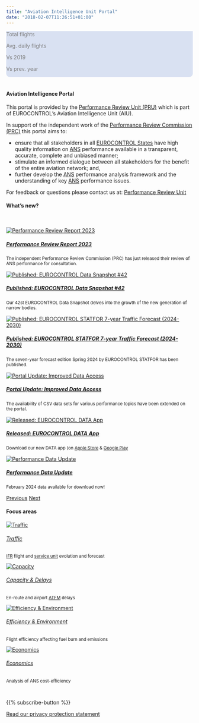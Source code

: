 ```yaml
---
title: "Aviation Intelligence Unit Portal"
date: "2018-02-07T11:26:51+01:00"
---
```


<style type="text/css">
  .img-responsive {
      margin: 0 auto;
      max-width: 75%
  }
  
  .resp-container {
      position: relative;
      overflow: hidden;
      padding-top: 50.0%;
  }
  
  .resp-iframe {
      position: absolute;
      top: 0;
      left: 0;
      width: 100%;
      height: 110%;
      border: 0;
  }
      
  .Scorecard_subt {
    margin: 0px; 
    padding-bottom: 0px;  
    text-align: left; 
    color:#7f7f7f
  }

  .Scorecard_net {
    margin: 0px; 
    padding-bottom: 0px;
    font-weight: bold;  
    text-align: left;
    color: #0070c0; 
    
  }


.col-4 {
  margin: 0px;
  padding: 0px;
  text-align: right;
}
.w3-container {
  border-radius: 10px; 
}

  </style>

<!-- Daily traffic graphs and scorecards Scorecard_net-->
<div class="w3-container" >
<div class="row" style="padding: 0px; background-color: #d9e1f2; border-radius: 10px 10px 0 0; width: 100%;">
<div class="col-12"; style="margin: 0px; "><p id="y2d_day_text" style="font-weight: bold; color: #0070c0;"</p> </div></div>
</div>

<div class="w3-container">
<div class="row" style="padding: 0px; background-color: #d9e1f2; border-radius: 0 0 10px 10px; width: 100%;">

<div class="col">
  <p class="Scorecard_subt">Total flights</p>
  <p id="y2d_traffic" style="font-weight: bold; color: #0070c0;"></p> 
</div>

<div class="col">
  <p class="Scorecard_subt">Avg. daily flights</p>
  <p id="avg_y2d_traffic" style="font-weight: bold; color: #0070c0;"></p>
</div>

<div class="col-2" ; style="margin: 0px; ">
  <p class="Scorecard_subt">Vs 2019</p>
  <p id="dif_y2d_2019" style="font-weight: bold; color: #0070c0;"></p>
</div>

<div class="col-2" ; style="margin: 0px;  ">
  <p class="Scorecard_subt">Vs prev. year</p>
  <p id="dif_y2d_prev_year" style="font-weight: bold; color: #0070c0;"></p>
</div>

<div class="col" ; style="margin: 0px;  ">
</div>
<div class="col" ; style="align=center">
<!--<a href="https://www.eurocontrol.int/Economics/DailyTrafficVariation-States.html"><p>Click for direct access to the daily traffic dashboard </p></a></div>-->
<div class="card bg-light border-0"><a href="https://www.eurocontrol.int/Economics/DailyTrafficVariation-States.html"><img class="card-img-top" src="/images/landing/daily_db.png" alt=""></a></div></div>

</div>
</div>

<!-- script for traffic figures -->
<script type="text/javascript" src="https://www.gstatic.com/charts/loader.js"></script>

<script type="text/javascript">
  var Data
  var my_view_traffic
  var last_day
  var y2d_traffic
  var y2d_prev_year_traffic
  var y2d_2019_traffic 
  var avg_y2d_traffic
  var dif_y2d_2019
  var dif_y2d_prev_year

  google.load("visualization", "1.1", {
    packages: ["corechart", "table", "controls", "bar"]
  });
  google.setOnLoadCallback(Initialisation);

  function Initialisation() {
<!-- 	var request = new XMLHttpRequest(); -->
<!-- 	request.open("GET", "https://www.eurocontrol.int/Economics/Oscar/nw_traffic_data_main_page.json", false); -->
<!-- 	request.send(null); -->
<!-- 	var tempdata = JSON.parse(request.responseText); -->
<!-- 	Datastring = google.visualization.arrayToDataTable(tempdata); -->

<!-- 	Data = new google.visualization.DataTable(); -->

<!--   for(j = 0; j < Datastring.getNumberOfColumns(); j++) { -->
<!-- 				Data.addColumn(Datastring.getValue(0,j), Datastring.getColumnLabel(j)); -->
<!-- //				 console.log(Datastring.getValue(0,j)); -->
<!-- 	} -->

<!-- 	Datastring.removeRow(0) -->
<!-- 	Data.addRows(Datastring.getNumberOfRows()); -->

<!-- 			// alert(Datastring.getNumberOfRows() + "/" + Data.getNumberOfRows() ); -->

<!-- 	for(j = 0; j < Data.getNumberOfColumns(); j++) { -->

<!-- 	if (Data.getColumnType(j) == 'number') { -->
<!-- 	for(i = 0; i < Data.getNumberOfRows(); i++) { -->
<!-- 	Data.setCell(i,j, Number (Datastring.getValue(i,j))); -->
<!-- 	} -->
<!-- 	} -->
<!-- 	else if (Data.getColumnType(j) == 'date') { -->
<!-- 	for(i = 0; i < Data.getNumberOfRows(); i++) { -->
<!-- 	Data.setCell(i,j, new Date(Datastring.getValue(i,j))); -->
<!-- 	} -->
<!-- 	} -->
<!-- 	else { -->
<!-- 	for(i = 0; i < Data.getNumberOfRows(); i++) { -->
<!-- 	Data.setCell(i,j,Datastring.getValue(i,j)); -->
<!-- 	} -->
<!-- 	} -->
<!-- 	} -->

  var query = new google.visualization.Query(
      "https://docs.google.com/spreadsheets/d/14Lt3C3PCxxYCLXXYxRrFXd1s0tVZ3EQ8q9YfuYvx3Ww/edit?usp=sharing&sheet=NW_Flights_All"
    );

  query.send(drawDashboard);
  }

  function drawDashboard(response) {
    Data = response.getDataTable();


  UpdateTraffic();
   }
//---------------------------Update traffic---------------------------------------------
  function UpdateTraffic() {
  my_view_traffic = new google.visualization.DataView(Data);

  last_day = my_view_traffic.getValue(0, 38); 
  my_view_traffic.setRows(
  Data.getFilteredRows([{ column: 7, value: last_day }])
  );

// Calculate datestrings
  last_day_text = last_day.toDateString();
  last_day_text = last_day_text.substring(8, 11) + last_day_text.substring(4, 8) + last_day_text.substring(11);
  y2d_day_text = last_day_text.substring(3, 7) == "Jan " ? "01 – " + last_day_text : "01 Jan – " + last_day_text;

// Calculate traffic scorecard values
  y2d_traffic = my_view_traffic.getValue(0, 30);
  y2d_prev_year_traffic = my_view_traffic.getValue(0, 31);
  y2d_2019_traffic = my_view_traffic.getValue(0, 32);
  
  avg_y2d_traffic = Math.round(my_view_traffic.getValue(0, 33));
  dif_y2d_2019 = Math.round(my_view_traffic.getValue(0, 37)*100);
  dif_y2d_2019 = (dif_y2d_2019 >= 0) ? "+" + dif_y2d_2019 : "" + dif_y2d_2019;
  dif_y2d_prev_year = Math.round(my_view_traffic.getValue(0, 36)*100);
  dif_y2d_prev_year = (dif_y2d_prev_year >= 0) ? "+" + dif_y2d_prev_year : "" + dif_y2d_prev_year;

// Update scorecard values
  document.getElementById("y2d_day_text").innerHTML =  "Latest network traffic situation: " + y2d_day_text; 
  document.getElementById("y2d_traffic").innerHTML = String(y2d_traffic).replace(/(.)(?=(\d{3})+$)/g, '$1,');
  document.getElementById("avg_y2d_traffic").innerHTML = String(avg_y2d_traffic).replace(/(.)(?=(\d{3})+$)/g, '$1,');
  document.getElementById("dif_y2d_2019").innerHTML = String(dif_y2d_2019) + '%' ;
  document.getElementById("dif_y2d_prev_year").innerHTML = String(dif_y2d_prev_year) + '%';
  }
  
</script>
<br>
<div class="container">
<div class="row">
<div class="col-sm-8"><h4>Aviation Intelligence Portal</h4>

This portal is provided by the [Performance Review Unit (PRU)](/about/us/) which is part of EUROCONTROL's Aviation Intelligence Unit (AIU). 

In support of the independent work of the [Performance Review Commission (PRC)](/about/prc/) this portal aims to:

* ensure that all stakeholders in all [EUROCONTROL States](/definition/eurocontrol-area/) have high quality information on [ANS](/acronym/ans/) performance available in a transparent, accurate, complete and unbiased manner;
* stimulate an informed dialogue between all stakeholders for the benefit of the entire aviation network; and,
* further develop the [ANS](/acronym/ans/) performance analysis framework and the understanding of key [ANS](/acronym/ans/) performance issues.

For feedback or questions please contact us at:
[Performance Review Unit](mailto:PRU-Support@eurocontrol.int)
</div>


<div class="col-sm-4" style="min-height: 445px;"><h4>What's new?</h4><br> 
<div id="carouselExampleFade" class="carousel slide carousel-fade" data-ride="carousel">
<div class="carousel-inner">

::: {#carousel-item .carousel-item .active}
::: {.card .border-0}
[![Performance Review Report 2023](/images/landing/prr-2023.PNG)](https://www.eurocontrol.int/publication/performance-review-report-prr-2023){target="_blank"}

##### [Performance Review Report 2023](https://www.eurocontrol.int/publication/performance-review-report-prr-2023){target="_blank"}

<small>The independent Performance Review Commission (PRC) has just released their review of ANS performance for consultation.</small>
:::
:::


::: {#carousel-item .carousel-item}
::: {.card .border-0}
[![Published: EUROCONTROL Data Snapshot #42](/images/landing/ds_snapshot_42.jpg)](https://www.eurocontrol.int/publication/eurocontrol-data-snapshot-42-growth-new-generation-narrow-bodies){target="_blank"}

##### [Published: EUROCONTROL Data Snapshot #42](https://www.eurocontrol.int/publication/eurocontrol-data-snapshot-42-growth-new-generation-narrow-bodies){target="_blank"}

<small>Our 42st EUROCONTROL Data Snapshot delves into the growth of the new generation of narrow bodies.</small>
:::
:::



::: {#carousel-item .carousel-item}
::: {.card .border-0}
[![Published: EUROCONTROL STATFOR 7-year Traffic Forecast (2024-2030)](/images/landing/eurocontrol-spring-2024-7-year-forecast-banner.jpg)](https://www.eurocontrol.int/publication/eurocontrol-forecast-2024-2030){target="_blank"}

##### [Published: EUROCONTROL STATFOR 7-year Traffic Forecast (2024-2030)](https://www.eurocontrol.int/publication/eurocontrol-forecast-2024-2030){target="_blank"}

<small>The seven-year forecast edition Spring 2024 by EUROCONTROL STATFOR has been published. </small>
:::
:::


::: {#carousel-item .carousel-item}
::: {.card .border-0}
[![Portal Update: Improved Data Access](/images/landing/portal_update_data_access.jpg)](https://ansperformance.eu/csv/){target="_blank"}

##### [Portal Update: Improved Data Access](https://ansperformance.eu/csv/){target="_blank"}

<small>The availability of CSV data sets for various performance topics have been extended on the portal.</small>
:::
:::



::: {#carousel-item .carousel-item}
::: {.card .border-0}
[![Released: EUROCONTROL DATA App](/images/landing/eurocontrol-data.png)](https://apps.apple.com/tr/app/eurocontrol-data/id6467232405){target="_blank"}

##### [Released: EUROCONTROL DATA App](https://apps.apple.com/tr/app/eurocontrol-data/id6467232405){target="_blank"}

<small>Download our new DATA app (on <a href="https://apps.apple.com/tr/app/eurocontrol-data/id6467232405">Apple Store</a> & <a href="https://play.google.com/store/apps/details?id=com.performancereviewunit.eurocontroldata">Google Play</a></small>
:::
:::

::: {#carousel-item .carousel-item}
::: {.card .border-0}
[![Performance Data Update](/images/landing/data_icon.jpg)](/data/){target="_blank"}

##### [Performance Data Update](/data/){target="_blank"}

<small>February 2024 data available for download now!</small>
:::
:::


</div>

<a class="carousel-control-prev" href="#carouselExampleFade" role="button" data-slide="prev"><span class="carousel-control-prev-icon" aria-hidden="true"></span><span class="sr-only">Previous</span></a>
<a class="carousel-control-next" href="#carouselExampleFade" role="button" data-slide="next"><span class="carousel-control-next-icon" aria-hidden="true"></span><span class="sr-only">Next</span></a>
</div>
</div>

<!-- 
<div class="col-sm-2"><h4></h4><br>
<div class="card bg-light text-center border-0"><a href="https://www.eurocontrol.int/Economics/DailyTrafficVariation-States.html">
  <img class="card-img-top" src="/images/landing/ectl_int_db.png" alt="Daily traffic statistics"><br>
  <div class="card-body"><h6 class="card-title">Performance Snapshot</h6></a><small><p class="card-text">Click to see the latest monthly snapshot!</p></small>
  </div>
</div>
</div>-->

</div>

#### Focus areas
<!-- cards with Key Performance Areas -->
<div class="container">
<div class="row">
<div class="card-deck">
<div class="card"><a href="/traffic">
  <img class="card-img-top" src="/images/landing/ectl_traff_th.jpg" alt="Traffic">
  <div class="card-body"><h6 class="card-title">Traffic</h6></a><small><p class="card-text">[IFR](/acronym/ifr/) flight and [service unit](/acronym/su/) evolution and forecast </p></small>
  </div>
</div>
<div class="card"><a href="/capacity">
  <img class="card-img-top" src="/images/landing/ectl_cap_th.jpg" alt="Capacity">
  <div class="card-body"><h6 class="card-title">Capacity & Delays</h6></a><small><p class="card-text">En-route and airport [ATFM](/acronym/atfm/) delays</p></small>
  </div>
</div>
<div class="card"><a href="/efficiency">
  <img class="card-img-top" src="/images/landing/ectl_env_th.jpg" alt="Efficiency & Environment">
  <div class="card-body"><h6 class="card-title">Efficiency & Environment</h6></a><small><p class="card-text">Flight efficiency affecting fuel burn and emissions</p></small>
  </div>
</div>
<div class="card"><a href="/economics">
  <img class="card-img-top" src="/images/landing/ectl_cef_th.jpg" alt="Economics">
  <div class="card-body"><h6 class="card-title">Economics</h6></a><small><p class="card-text">Analysis of ANS cost-efficiency</p></small>
  </div>
</div>
</div>
</div>
</div>

<br>
<div class="container text-center">
{{% subscribe-button %}}

[Read our privacy protection statement](/about/privacy/)
</div>

[ectl_daily]: https://www.eurocontrol.int/Economics/DailyTrafficVariation "Daily traffic updates"
[ectlweb]: https://www.eurocontrol.int/ "EUROCONTROL web page"